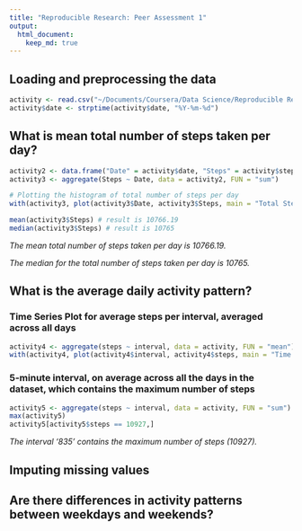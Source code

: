 ```yaml
---
title: "Reproducible Research: Peer Assessment 1"
output: 
  html_document:
    keep_md: true
---
```



## Loading and preprocessing the data
```r
activity <- read.csv("~/Documents/Coursera/Data Science/Reproducible Research/Course Project 1/activity.csv", header = TRUE, sep = ",")
activity$date <- strptime(activity$date, "%Y-%m-%d")
```


## What is mean total number of steps taken per day?

```r
activity2 <- data.frame("Date" = activity$date, "Steps" = activity$steps)
activity3 <- aggregate(Steps ~ Date, data = activity2, FUN = "sum")

# Plotting the histogram of total number of steps per day
with(activity3, plot(activity3$Date, activity3$Steps, main = "Total Steps per Day", xlab = "Days", ylab = "Steps", type = "h")) # "h" for type 'histogram'

mean(activity3$Steps) # result is 10766.19
median(activity3$Steps) # result is 10765
```

*The mean total number of steps taken per day is 10766.19.*

*The median for the total number of steps taken per day is 10765.*

## What is the average daily activity pattern?

### Time Series Plot for average steps per interval, averaged across all days

```r
activity4 <- aggregate(steps ~ interval, data = activity, FUN = "mean")
with(activity4, plot(activity4$interval, activity4$steps, main = "Time Series Plot", xlab = "5-minute Intervals", ylab = "Steps", type = "l"))
```

### 5-minute interval, on average across all the days in the dataset, which contains the maximum number of steps

```r
activity5 <- aggregate(steps ~ interval, data = activity, FUN = "sum")
max(activity5)
activity5[activity5$steps == 10927,]
```

*The interval '835' contains the maximum number of steps (10927).*

## Imputing missing values



## Are there differences in activity patterns between weekdays and weekends?

